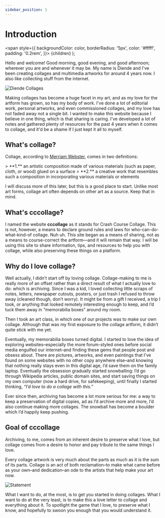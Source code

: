 ```yaml
---
sidebar_position: 1
---
```


# Introduction


  <span
    style={{
      backgroundColor: color,
      borderRadius: '5px',
      color: '#fffff',
      padding: '0.2rem',
    }}>
    {children}
  </span>
);

Hello and welcome! Good morning, good evening, and good afternoon; wherever you are and whenever it may be. My name is <Highlight color="black">Diende</Highlight> and I've been creating collages and multimedia artworks for around 4 years now. I also like collecting stuff from the internet.

![Diende Collages](/img/introduction/diende-works.gif)

Making collages has become a huge facet in my art, and as my love for the artform has grown, so has my body of work. I've done a lot of editorial work, personal artworks, and even commissioned collages, and my love has not faded away not a single bit. I wanted to make this website because I believe in one thing, which is that sharing is caring. I've developed a lot of notes and gathered plenty of resources for the past 4 years when it comes to collage, and it'd be a shame if I just kept it all to myself.

## What's collage?

Collage, according to [Merriam Webster](https://www.merriam-webster.com/dictionary/collage), comes in two definitions:

<Tabs>
  <TabItem value="first-def" label="1st Definition" default>
    > **1.** an artistic composition made of various materials (such as paper, cloth, or wood) glued on a surface
  </TabItem>
  <TabItem value="second-def" label="2nd Definition">
    > **2.** a creative work that resembles such a composition in incorporating various materials or elements
  </TabItem>
</Tabs>

I will discuss more of this later, but this is a good place to start. Unlike most art forms, collage art often depends on other art as a source. Keep that in mind.

## What's cccollage?

I named the website **cccollage** as it stands for <Highlight color="black">Crash Course Collage</Highlight>. This is not, however, a means to declare ground rules and laws for who-can-do-what-kind-of collage. Nuh uh. This site began as a means of sharing, not as a means to course-correct the artform—and it will remain that way. I will be using this site to share information, tips, and resources to help you with collage, while also preserving these things on a platform.

## Why do I love collage?

Well actually, I didn’t start off by loving collage. Collage-making to me is really more of an offset rather than a direct result of what I actually love to do: which is archiving. Since I was a kid, I loved collecting little scraps of notes, letters, newspaper cutouts, posters, or just trash I refused to throw away (cleaned though, don’t worry). It might be from a gift I received, a trip I took, or anything that looked remotely interesting enough to keep, and I’d tuck them away in “memorabilia boxes” around my room. 

Then I took an art class, in which one of our projects was to make our own collage. Although that was my first exposure to the collage artform, it didn’t quite stick with me yet. 

Eventually, my memorabilia boxes turned digital. I started to love the idea of exploring websites–especially the more forum-styled ones before social media engulfed our internet–and finding these gems that people post and obsess about. There are pictures, artworks, and even paintings that I’ve found on some websites with no other copy anywhere else–and knowing that nothing really stays even in this digital age, I’d save them on the family laptop. Eventually the obsession gradually started snowballing: I’d go through Wikipedia articles, public domain sites, and start saving things on my own computer (now a hard drive, for safekeeping), until finally I started thinking, <em>“I’d love to do a collage with this.”</em>

Ever since then, archiving has become a lot more serious for me: a way to keep a preservation of digital copies, ad as I’d archive more and more, I’d also continue making more collages. The snowball has become a boulder which I’d happily keep pushing.

## Goal of cccollage

Archiving, to me, comes from an inherent desire to preserve what I love, but collage comes from a desire to honor and pay tribute to the same things I love.

Every collage artwork is very much about the parts as much as it is the sum of its parts. Collage is an act of both reclamation–to make what came before as your own–and dedication–an ode to the artists that help make your art now.

![Statement](/img/introduction/statement.png)

What I want to do, at the most, is to get you started in doing collages. What I want to do at the very least, is to make this a love letter to collage and everything about it. To spotlight the game that I love, to preserve what I know, and hopefully to swoon you enough that you would understand it.